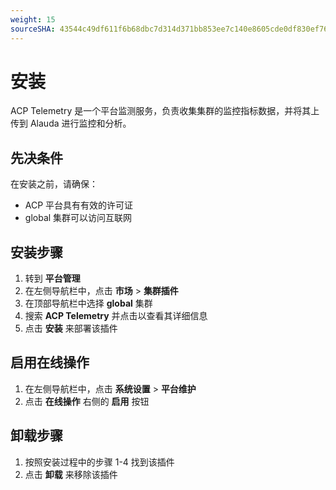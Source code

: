 ```yaml
---
weight: 15
sourceSHA: 43544c49df611f6b68dbc7d314d371bb853ee7c140e8605cde0df830ef76f3ea
---
```


# 安装

ACP Telemetry 是一个平台监测服务，负责收集集群的监控指标数据，并将其上传到 Alauda 进行监控和分析。

## 先决条件

在安装之前，请确保：

- ACP 平台具有有效的许可证
- global 集群可以访问互联网

## 安装步骤

1. 转到 **平台管理**
2. 在左侧导航栏中，点击 **市场** > **集群插件**
3. 在顶部导航栏中选择 **global** 集群
4. 搜索 **ACP Telemetry** 并点击以查看其详细信息
5. 点击 **安装** 来部署该插件

## 启用在线操作

1. 在左侧导航栏中，点击 **系统设置** > **平台维护**
2. 点击 **在线操作** 右侧的 **启用** 按钮

## 卸载步骤

1. 按照安装过程中的步骤 1-4 找到该插件
2. 点击 **卸载** 来移除该插件
